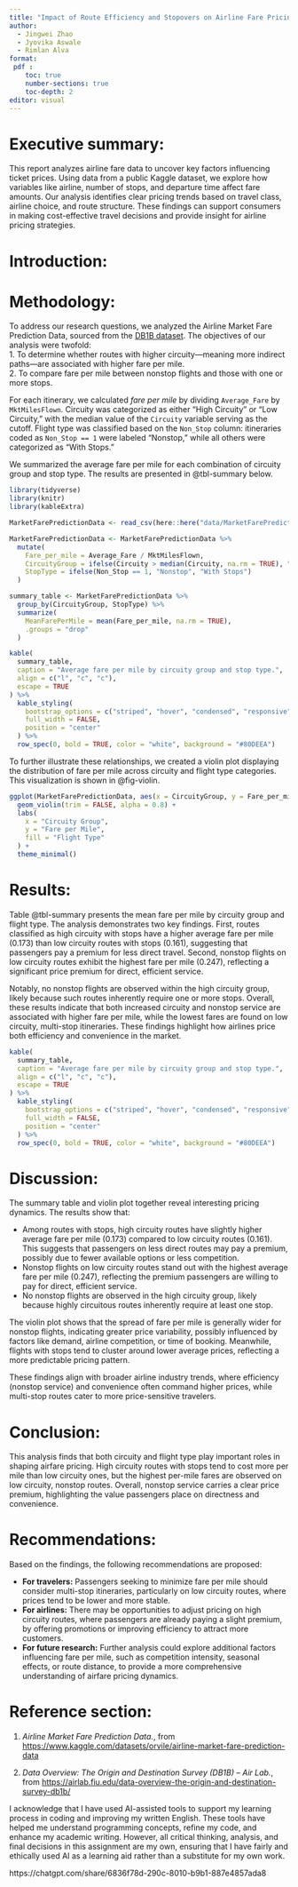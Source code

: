 ```yaml
---
title: "Impact of Route Efficiency and Stopovers on Airline Fare Pricing"
author:
  - Jingwei Zhao
  - Jyovika Aswale
  - Rimlan Alva
format: 
 pdf :
    toc: true
    number-sections: true
    toc-depth: 2
editor: visual
---
```



# Executive summary:

This report analyzes airline fare data to uncover key factors influencing ticket prices. Using data from a public Kaggle dataset, we explore how variables like airline, number of stops, and departure time affect fare amounts. Our analysis identifies clear pricing trends based on travel class, airline choice, and route structure. These findings can support consumers in making cost-effective travel decisions and provide insight for airline pricing strategies.


# Introduction:



# Methodology: 
To address our research questions, we analyzed the Airline Market Fare Prediction Data, sourced from the [DB1B dataset](https://www.kaggle.com/datasets/orvile/airline-market-fare-prediction-data). The objectives of our analysis were twofold:  
1. To determine whether routes with higher circuity—meaning more indirect paths—are associated with higher fare per mile.  
2. To compare fare per mile between nonstop flights and those with one or more stops.

For each itinerary, we calculated *fare per mile* by dividing `Average_Fare` by `MktMilesFlown`. Circuity was categorized as either "High Circuity" or "Low Circuity," with the median value of the `Circuity` variable serving as the cutoff. Flight type was classified based on the `Non_Stop` column: itineraries coded as `Non_Stop == 1` were labeled "Nonstop," while all others were categorized as "With Stops."

We summarized the average fare per mile for each combination of circuity group and stop type. The results are presented in @tbl-summary below.
```r
library(tidyverse)
library(knitr)
library(kableExtra)
```

```r
MarketFarePredictionData <- read_csv(here::here("data/MarketFarePredictionData.csv"), show_col_types = FALSE)
```

```r
MarketFarePredictionData <- MarketFarePredictionData %>%
  mutate(
    Fare_per_mile = Average_Fare / MktMilesFlown,
    CircuityGroup = ifelse(Circuity > median(Circuity, na.rm = TRUE), "High", "Low"),
    StopType = ifelse(Non_Stop == 1, "Nonstop", "With Stops")
  )

summary_table <- MarketFarePredictionData %>%
  group_by(CircuityGroup, StopType) %>%
  summarize(
    MeanFarePerMile = mean(Fare_per_mile, na.rm = TRUE),
    .groups = "drop"
  )
```

```r
kable(
  summary_table,
  caption = "Average fare per mile by circuity group and stop type.",
  align = c("l", "c", "c"),
  escape = TRUE
) %>%
  kable_styling(
    bootstrap_options = c("striped", "hover", "condensed", "responsive"),
    full_width = FALSE,
    position = "center"
  ) %>%
  row_spec(0, bold = TRUE, color = "white", background = "#80DEEA")
```

To further illustrate these relationships, we created a violin plot displaying the distribution of fare per mile across circuity and flight type categories. This visualization is shown in
@fig-violin.

```r
ggplot(MarketFarePredictionData, aes(x = CircuityGroup, y = Fare_per_mile, fill = StopType)) +
  geom_violin(trim = FALSE, alpha = 0.8) +
  labs(
    x = "Circuity Group",
    y = "Fare per Mile",
    fill = "Flight Type"
  ) +
  theme_minimal()
```

# Results: 

Table @tbl-summary presents the mean fare per mile by circuity group and flight type. The analysis demonstrates two key findings. First, routes classified as high circuity with stops have a higher average fare per mile (0.173) than low circuity routes with stops (0.161), suggesting that passengers pay a premium for less direct travel. Second, nonstop flights on low circuity routes exhibit the highest fare per mile (0.247), reflecting a significant price premium for direct, efficient service.

Notably, no nonstop flights are observed within the high circuity group, likely because such routes inherently require one or more stops. Overall, these results indicate that both increased circuity and nonstop service are associated with higher fare per mile, while the lowest fares are found on low circuity, multi-stop itineraries. These findings highlight how airlines price both efficiency and convenience in the market.

```r
kable(
  summary_table,
  caption = "Average fare per mile by circuity group and stop type.",
  align = c("l", "c", "c"),
  escape = TRUE
) %>%
  kable_styling(
    bootstrap_options = c("striped", "hover", "condensed", "responsive"),
    full_width = FALSE,
    position = "center"
  ) %>%
  row_spec(0, bold = TRUE, color = "white", background = "#80DEEA")
```

# Discussion:
The summary table and violin plot together reveal interesting pricing dynamics. The results show that:

* Among routes with stops, high circuity routes have slightly higher average fare per mile (0.173) compared to low circuity routes (0.161). This suggests that passengers on less direct routes may pay a premium, possibly due to fewer available options or less competition.
* Nonstop flights on low circuity routes stand out with the highest average fare per mile (0.247), reflecting the premium passengers are willing to pay for direct, efficient service.
* No nonstop flights are observed in the high circuity group, likely because highly circuitous routes inherently require at least one stop.

The violin plot shows that the spread of fare per mile is generally wider for nonstop flights, indicating greater price variability, possibly influenced by factors like demand, airline competition, or time of booking. Meanwhile, flights with stops tend to cluster around lower average prices, reflecting a more predictable pricing pattern.

These findings align with broader airline industry trends, where efficiency (nonstop service) and convenience often command higher prices, while multi-stop routes cater to more price-sensitive travelers.

# Conclusion:
This analysis finds that both circuity and flight type play important roles in shaping airfare pricing. High circuity routes with stops tend to cost more per mile than low circuity ones, but the highest per-mile fares are observed on low circuity, nonstop routes. Overall, nonstop service carries a clear price premium, highlighting the value passengers place on directness and convenience.

# Recommendations:
Based on the findings, the following recommendations are proposed:

* **For travelers:** Passengers seeking to minimize fare per mile should consider multi-stop itineraries, particularly on low circuity routes, where prices tend to be lower and more stable.
* **For airlines:** There may be opportunities to adjust pricing on high circuity routes, where passengers are already paying a slight premium, by offering promotions or improving efficiency to attract more customers.
* **For future research:** Further analysis could explore additional factors influencing fare per mile, such as competition intensity, seasonal effects, or route distance, to provide a more comprehensive understanding of airfare pricing dynamics.

# Reference section: 

1. *Airline Market Fare Prediction Data.*, from <https://www.kaggle.com/datasets/orvile/airline-market-fare-prediction-data>

2. *Data Overview: The Origin and Destination Survey (DB1B) – Air Lab.*, from <https://airlab.fiu.edu/data-overview-the-origin-and-destination-survey-db1b/>

I acknowledge that I have used AI-assisted tools to support my learning process in coding and improving my written English. These tools have helped me understand programming concepts, refine my code, and enhance my academic writing. However, all critical thinking, analysis, and final decisions in this assignment are my own, ensuring that I have fairly and ethically used AI as a learning aid rather than a substitute for my own work.

https://chatgpt.com/share/6836f78d-290c-8010-b9b1-887e4857ada8
